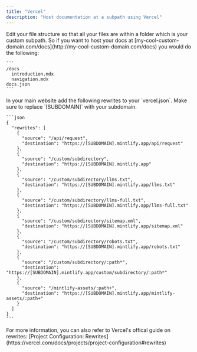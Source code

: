 ```yaml
---
title: "Vercel"
description: "Host documentation at a subpath using Vercel"
---
```


<Steps>
  <Step title="Move your docs files">
    Edit your file structure so that all your files are within a folder which is your custom subpath. So if you want to host your docs at [my-cool-custom-domain.com/docs](http://my-cool-custom-domain.com/docs) you would do the following:

    ```
    /docs
      introduction.mdx
      navigation.mdx
    docs.json
    ```

  </Step>
  <Step title="Configure your vercel.json">
    In your main website add the following rewrites to your `vercel.json`. Make sure to replace `[SUBDOMAIN]` with your subdomain.

    ```json
    {
      "rewrites": [
        {
          "source": "/api/request",
          "destination": "https://[SUBDOMAIN].mintlify.app/api/request"
        },
        {
          "source": "/custom/subdirectory",
          "destination": "https://[SUBDOMAIN].mintlify.app"
        },
        {
          "source": "/custom/subdirectory/llms.txt",
          "destination": "https://[SUBDOMAIN].mintlify.app/llms.txt"
        },
        {
          "source": "/custom/subdirectory/llms-full.txt",
          "destination": "https://[SUBDOMAIN].mintlify.app/llms-full.txt"
        },
        {
          "source": "/custom/subdirectory/sitemap.xml",
          "destination": "https://[SUBDOMAIN].mintlify.app/sitemap.xml"
        },
        {
          "source": "/custom/subdirectory/robots.txt",
          "destination": "https://[SUBDOMAIN].mintlify.app/robots.txt"
        },
        {
          "source": "/custom/subdirectory/:path*",
          "destination": "https://[SUBDOMAIN].mintlify.app/custom/subdirectory/:path*"
        },
        {
          "source": "/mintlify-assets/:path+",
          "destination": "https://[SUBDOMAIN].mintlify.app/mintlify-assets/:path+"
        }
      ]
    }
    ```

  </Step>
</Steps>

<Note>
  For more information, you can also refer to Vercel's offical guide on
  rewrites: [Project Configuration:
  Rewrites](https://vercel.com/docs/projects/project-configuration#rewrites)
</Note>
